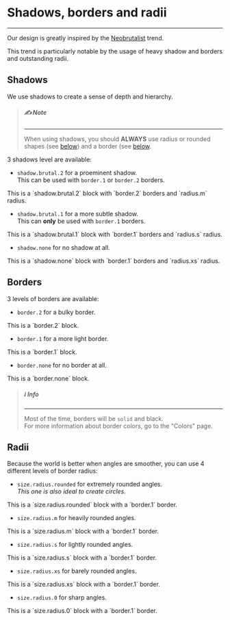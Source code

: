 
<Meta title="Atoms/Shadows, borders and radii" />

# Shadows, borders and radii

---

Our design is greatly inspired by the
[Neobrutalist](https://bootcamp.uxdesign.cc/the-neubrutalism-or-neo-brutalism-ui-design-trend-641714825fed)
trend.

This trend is particularly notable by the usage of heavy shadow and borders
and outstanding radii.

## Shadows

We use shadows to create a sense of depth and hierarchy.

> ##### ✍️ Note
>
> ---
>
> When using shadows, you should **ALWAYS** use radius or rounded shapes (see
> [below](#radius)) and a border (see [below](#borders).

3 shadows level are available:

- `shadow.brutal.2` for a proeminent shadow.  
  This can be used with `border.1` or `border.2` borders.

<div className="example-block shadow-brutal-2 border-2 radius-m">
  This is a `shadow.brutal.2` block with `border.2` borders and `radius.m`
  radius.
</div>

- `shadow.brutal.1` for a more subtle shadow.  
  This can **only** be used with `border.1` borders.

<div className="example-block shadow-brutal-1 border-1 radius-s">
  This is a `shadow.brutal.1` block with `border.1` borders and `radius.s`
  radius.
</div>

- `shadow.none` for no shadow at all.

<div className="example-block border-1 radius-xs">
  This is a `shadow.none` block with `border.1` borders and `radius.xs` radius.
</div>

## Borders

3 levels of borders are available:

- `border.2` for a bulky border.

<div className="example-block border-2">This is a `border.2` block.</div>

- `border.1` for a more light border.

<div className="example-block border-1">This is a `border.1` block.</div>

- `border.none` for no border at all.

<div className="example-block">This is a `border.none` block.</div>

> ##### ℹ️ Info
>
> ---
>
> Most of the time, borders will be `solid` and black.  
> For more information about border colors, go to the "Colors" page.

## Radii

Because the world is better when angles are smoother, you can use 4 different
levels of border radius:

- `size.radius.rounded` for extremely rounded angles.  
  _This one is also ideal to create circles._

<div className="example-block border-1 radius-rounded">
  This is a `size.radius.rounded` block with a `border.1` border.
</div>

- `size.radius.m` for heavily rounded angles.

<div className="example-block border-1 radius-m">
  This is a `size.radius.m` block with a `border.1` border.
</div>

- `size.radius.s` for lightly rounded angles.

<div className="example-block border-1 radius-s">
  This is a `size.radius.s` block with a `border.1` border.
</div>

- `size.radius.xs` for barely rounded angles.

<div className="example-block border-1 radius-xs">
  This is a `size.radius.xs` block with a `border.1` border.
</div>

- `size.radius.0` for sharp angles.

<div className="example-block border-1 radius-0">
  This is a `size.radius.0` block with a `border.1` border.
</div>
